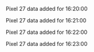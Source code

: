 Pixel 27 data added for 16:20:00

Pixel 27 data added for 16:21:00

Pixel 27 data added for 16:22:00

Pixel 27 data added for 16:23:00

